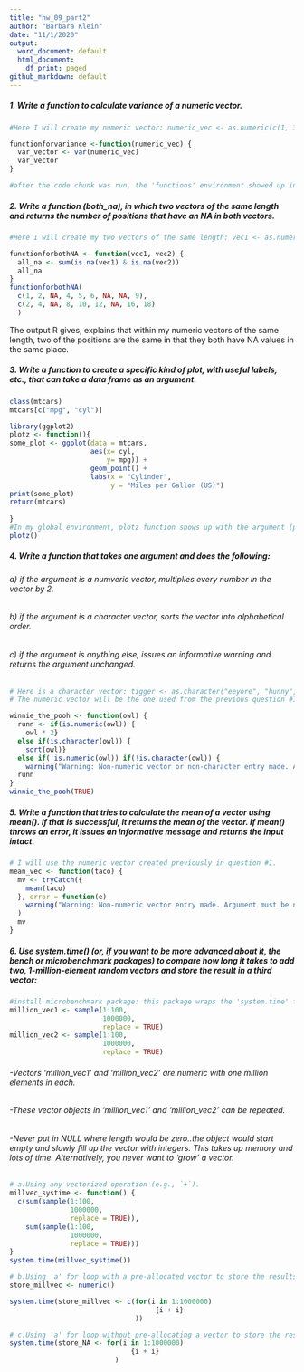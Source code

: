 ```yaml
---
title: "hw_09_part2"
author: "Barbara Klein"
date: "11/1/2020"
output:
  word_document: default
  html_document:
    df_print: paged
github_markdown: default
---
```


##### 1. Write a function to calculate variance of a numeric vector.
```r
#Here I will create my numeric vector: numeric_vec <- as.numeric(c(1, 3, 45, 23, 44, 22, 23, 12, 43, 32, 14))

functionforvariance <-function(numeric_vec) {
  var_vector <- var(numeric_vec)
  var_vector
}

#after the code chunk was run, the 'functions' environment showed up in my global environment, and the variance to my numeric vectors appeared as a result of the function.
```

##### 2. Write a function (both_na), in which two vectors of the same length and returns the number of positions that have an NA in both vectors.

```r
#Here I will create my two vectors of the same length: vec1 <- as.numeric(c(1, 2, NA, 4, 5, 6, NA, NA, 9)) . . .  vec2 <- as.numeric(c(2, 4, NA, 8, 10, 12, NA, 16, 18))

functionforbothNA <- function(vec1, vec2) {
  all_na <- sum(is.na(vec1) & is.na(vec2))
  all_na
}
functionforbothNA(
  c(1, 2, NA, 4, 5, 6, NA, NA, 9),
  c(2, 4, NA, 8, 10, 12, NA, 16, 18)
  )
```
The output R gives, explains that within my numeric vectors of the same length, two of the positions are the same in that they both have NA values in the same place. 

##### 3. Write a function to create a specific kind of plot, with useful labels, etc., that can take a data frame as an argument. 
```r
class(mtcars)
mtcars[c("mpg", "cyl")]
```


```r
library(ggplot2)
plotz <- function(){
some_plot <- ggplot(data = mtcars, 
                    aes(x= cyl, 
                        y= mpg)) +
                    geom_point() + 
                    labs(x = "Cylinder", 
                         y = "Miles per Gallon (US)")
print(some_plot)
return(mtcars)
  
}
#In my global environment, plotz function shows up with the argument (poohbear).
plotz()
```

##### 4. Write a function that takes one argument and does the following:
###### a) if the argument is a numveric vector, multiplies every number in the vector by 2. 
###### b) if the argument is a character vector, sorts the vector into alphabetical order.
###### c) if the argument is anything else, issues an informative warning and returns the argument unchanged.

```r
# Here is a character vector: tigger <- as.character("eeyore", "hunny", "roo", "piglet")
# The numeric vector will be the one used from the previous question #1 (above)

winnie_the_pooh <- function(owl) {
  runn <- if(is.numeric(owl)) {
    owl * 2}
  else if(is.character(owl)) {
    sort(owl)}
  else if(!is.numeric(owl)) if(!is.character(owl)) {
    warning("Warning: Non-numeric vector or non-character entry made. Argument must be numeric or character vector")}
  runn
}
winnie_the_pooh(TRUE)
```

##### 5. Write a function that tries to calculate the mean of a vector using mean(). If that is successful, it returns the mean of the vector. If mean() throws an error, it issues an informative message and returns the input intact. 

```r
# I will use the numeric vector created previously in question #1. 
mean_vec <- function(taco) {
  mv <- tryCatch({
    mean(taco)
  }, error = function(e)
    warning("Warning: Non-numeric vector entry made. Argument must be numeric")
  )
  mv
}
```

##### 6. Use system.time() (or, if you want to be more advanced about it, the bench or microbenchmark packages) to compare how long it takes to add two, 1-million-element random vectors and store the result in a third vector: 

```r
#install microbenchmark package: this package wraps the 'system.time' function and makes it straight forward as it compares more than one function. 
million_vec1 <- sample(1:100, 
                       1000000, 
                       replace = TRUE) 
million_vec2 <- sample(1:100, 
                       1000000, 
                       replace = TRUE)
```

###### -Vectors 'million_vec1' and 'million_vec2' are numeric with one million elements in each. 
###### -These vector objects in 'million_vec1' and 'million_vec2' can be repeated.
###### -Never put in NULL where length would be zero..the object would start empty and slowly fill up the vector with integers. This takes up memory and lots of time. Alternatively, you never want to 'grow' a vector. 

```r
# a.Using any vectorized operation (e.g., `+`).
millvec_systime <- function() {
  c(sum(sample(1:100,
               1000000,
               replace = TRUE)),
    sum(sample(1:100,
               1000000, 
               replace = TRUE)))
}
system.time(millvec_systime())
```

```r
# b.Using 'a' for loop with a pre-allocated vector to store the results.
store_millvec <- numeric()

system.time(store_millvec <- c(for(i in 1:1000000) 
                                    {i + i}
                               ))
```
```r
# c.Using 'a' for loop without pre-allocating a vector to store the results.
system.time(store_NA <- for(i in 1:1000000) 
                              {i + i}
                          )
```


